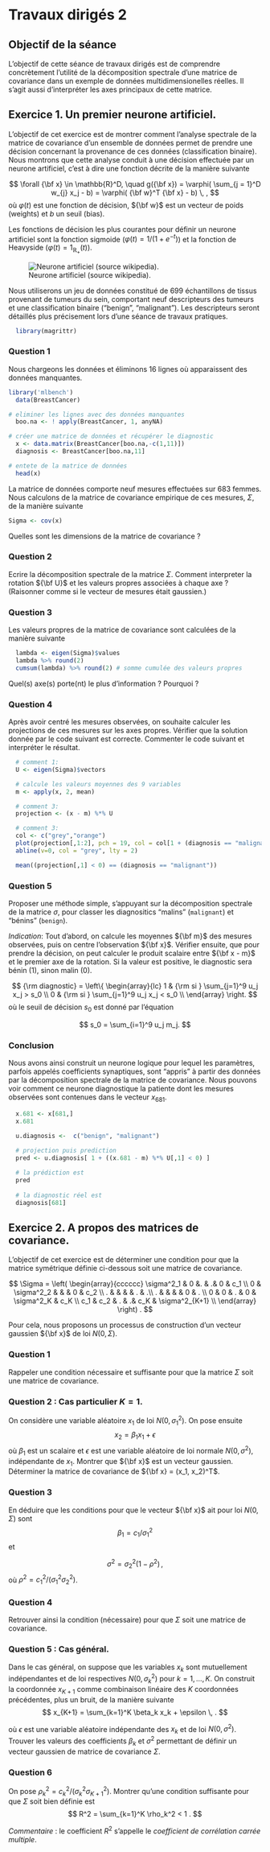 # Travaux dirigés 2


## Objectif de la séance

L'objectif de cette séance de travaux dirigés est de comprendre concrètement l'utilité de la décomposition spectrale d'une matrice de covariance dans un exemple de données multidimensionelles réelles. Il s'agit aussi d'interpréter les axes principaux de cette matrice.

## Exercice 1. Un premier neurone artificiel.

L'objectif de cet exercice est de montrer comment l'analyse spectrale de la matrice de covariance d'un ensemble de données permet de prendre une décision concernant la provenance de ces données (classification binaire). Nous montrons que cette analyse conduit à une décision effectuée par un neurone artificiel, c'est à dire une fonction décrite de la manière suivante 

$$
\forall {\bf x} \in \mathbb{R}^D, \quad g({\bf x}) = \varphi( \sum_{j = 1}^D w_{j} x_j - b) = \varphi( {\bf w}^T {\bf x} - b) \, ,
$$
où $\varphi(t)$ est une fonction de décision, ${\bf w}$ est un vecteur de poids (weights) et $b$ un seuil (bias). 

Les fonctions de décision les plus courantes pour définir un neurone artificiel sont la fonction sigmoide ($\varphi(t) = 1/(1 + e^{-t})$) et la fonction de Heavyside ($\varphi(t) = 1_{\mathbb{R}_+}(t)$). 

![Neurone artificiel (source wikipedia).](./figures/ArtificialNeuronModel.png)



Nous utiliserons un jeu de données constitué de 699 échantillons de tissus provenant de tumeurs du sein, comportant neuf descripteurs des tumeurs et une classification binaire ("benign", "malignant"). Les descripteurs seront détaillés plus précisement lors d'une séance de travaux pratiques. 

```r
  library(magrittr)
```


### Question 1

Nous chargeons les données et éliminons 16 lignes où apparaissent des données manquantes.

```r
library('mlbench')
  data(BreastCancer)

# eliminer les lignes avec des données manquantes
  boo.na <- ! apply(BreastCancer, 1, anyNA)

# créer une matrice de données et récupérer le diagnostic
  x <- data.matrix(BreastCancer[boo.na,-c(1,11)])
  diagnosis <- BreastCancer[boo.na,11]

# entete de la matrice de données 
  head(x)
```


La matrice de données comporte neuf mesures effectuées sur 683 femmes. Nous calculons de la matrice de covariance empirique de ces mesures, $\Sigma$, de la manière suivante 

```r
Sigma <- cov(x)
```

Quelles sont les dimensions de la matrice de covariance ?

### Question 2

Ecrire la décomposition spectrale de la matrice $\Sigma$. Comment interpreter la rotation ${\bf U}$ et les valeurs propres associées à chaque axe ? (Raisonner comme si le vecteur de mesures était gaussien.)

### Question 3

Les valeurs propres de la matrice de covariance sont calculées de la manière suivante

```r
  lambda <- eigen(Sigma)$values
  lambda %>% round(2)
  cumsum(lambda) %>% round(2) # somme cumulée des valeurs propres
```

Quel(s) axe(s) porte(nt) le plus d'information ? Pourquoi ?



### Question 4

Après avoir centré les mesures observées, on souhaite calculer les projections de ces mesures sur les axes propres. Vérifier que la solution donnée par le code suivant est correcte. Commenter le code suivant et interpréter le résultat.


```r
  # comment 1: 
  U <- eigen(Sigma)$vectors

  # calcule les valeurs moyennes des 9 variables
  m <- apply(x, 2, mean)

  # comment 3:
  projection <- (x - m) %*% U

  # comment 3:
  col <- c("grey","orange")
  plot(projection[,1:2], pch = 19, col = col[1 + (diagnosis == "malignant")])
  abline(v=0, col = "grey", lty = 2)

  mean((projection[,1] < 0) == (diagnosis == "malignant"))
```




### Question 5

Proposer une méthode simple, s'appuyant sur la décomposition spectrale de la matrice $\sigma$, pour classer les diagnositics "malins" (`malignant`) et "bénins" (`benign`).

_Indication_: Tout d'abord, on calcule les moyennes ${\bf m}$ des mesures observées, puis on centre l'observation ${\bf x}$. Vérifier ensuite, que pour prendre la décision, on peut calculer le produit scalaire entre ${\bf x - m}$ et le premier axe de la rotation. Si la valeur est positive, le diagnostic sera bénin (1), sinon malin (0).

$$
{\rm diagnostic} = \left\{
\begin{array}{lc}
1 & {\rm si  }  \sum_{j=1}^9 u_j x_j > s_0 \\
0 & {\rm si  } \sum_{j=1}^9 u_j x_j < s_0 \\
\end{array}
\right.
$$
où le seuil de décision $s_0$ est donné par l'équation 

$$
s_0 = \sum_{i=1}^9 u_j m_j.
$$

### Conclusion

Nous avons ainsi construit un neurone logique pour lequel les paramètres, parfois appelés coefficients synaptiques, sont "appris" à partir des données par la décomposition spectrale de la matrice de covariance. Nous pouvons voir comment ce neurone diagnostique la patiente dont les mesures observées sont contenues dans le vecteur $x_{681}$. 

```r
  x.681 <- x[681,]
  x.681
  
  u.diagnosis <-  c("benign", "malignant")

  # projection puis prediction 
  pred <- u.diagnosis[ 1 + ((x.681 - m) %*% U[,1] < 0) ]

  # la prédiction est 
  pred
  
  # la diagnostic réel est
  diagnosis[681]
```



## Exercice 2. A propos des matrices de covariance.

L'objectif de cet exercice est de déterminer une condition pour que la matrice symétrique définie ci-dessous soit une matrice de covariance. 

$$
\Sigma = \left( \begin{array}{cccccc} \sigma^2_1 & 0 &. & .& 0 & c_1 \\
0 & \sigma^2_2 &  & & 0 & c_2 \\
. & &  & & . &  .\\
. & &  & &  0 &  . \\
0  & 0 & . & 0 & \sigma^2_K  & c_K \\
c_1  & c_2 & .  & .& c_K  & \sigma^2_{K+1} \\
\end{array} \right) .
$$

Pour cela, nous proposons un processus de construction d'un vecteur gaussien ${\bf x}$ de loi $N(0, \Sigma)$.

### Question 1

Rappeler une condition nécessaire et suffisante pour que la matrice $\Sigma$ soit une matrice de covariance.

### Question 2 : Cas particulier $K = 1$. 

On considère une variable aléatoire $x_1$ de loi $N(0, \sigma^2_1)$. On pose ensuite  
$$
x_2 = \beta_1 x_1 + \epsilon
$$
où $\beta_1$ est un scalaire et $\epsilon$ est une variable aléatoire de loi normale $N(0, \sigma^2)$, indépendante de $x_1$. Montrer que ${\bf x}$ est un vecteur gaussien. 
Déterminer la matrice de covariance de ${\bf x} = (x_1, x_2)^T$.

### Question 3 
 En déduire que les conditions pour que  le vecteur ${\bf x}$ ait pour loi $N(0, \Sigma)$ sont 
$$
\beta_1 = c_1/\sigma_1^2
$$ 
et 

$$
\sigma^2 = \sigma_2^2 (1 - \rho^2) \, , 
$$
où $\rho^2 = c_1^2/(\sigma_1^2\sigma_2^2)$.

### Question 4 

Retrouver ainsi la condition (nécessaire) pour que $\Sigma$ soit une matrice de covariance.

### Question 5 : Cas général.

Dans le cas général, on suppose que les variables $x_k$ sont mutuellement indépendantes et de loi respectives $N(0, \sigma^2_k)$ pour $k  = 1, \dots, K$. On construit la coordonnée $x_{K+1}$ comme combinaison linéaire des $K$ coordonnées précédentes, plus un bruit, de la manière suivante
$$
x_{K+1} = \sum_{k=1}^K \beta_k x_k + \epsilon \, .
$$

où $\epsilon$ est une variable aléatoire indépendante des $x_k$ et de loi $N(0, \sigma^2)$. Trouver les valeurs des coefficients $\beta_k$ et $\sigma^2$ permettant de définir un vecteur gaussien de matrice de covariance $\Sigma$.


### Question 6

On pose $\rho_k^2 = c_k^2/(\sigma_k^2\sigma_{K+1}^2)$. Montrer qu'une condition suffisante pour que $\Sigma$ soit bien définie est 
$$
R^2 = \sum_{k=1}^K \rho_k^2 < 1 .
$$

_Commentaire_ : le coefficient $R^2$ s'appelle le _coefficient de corrélation carrée multiple_. 




